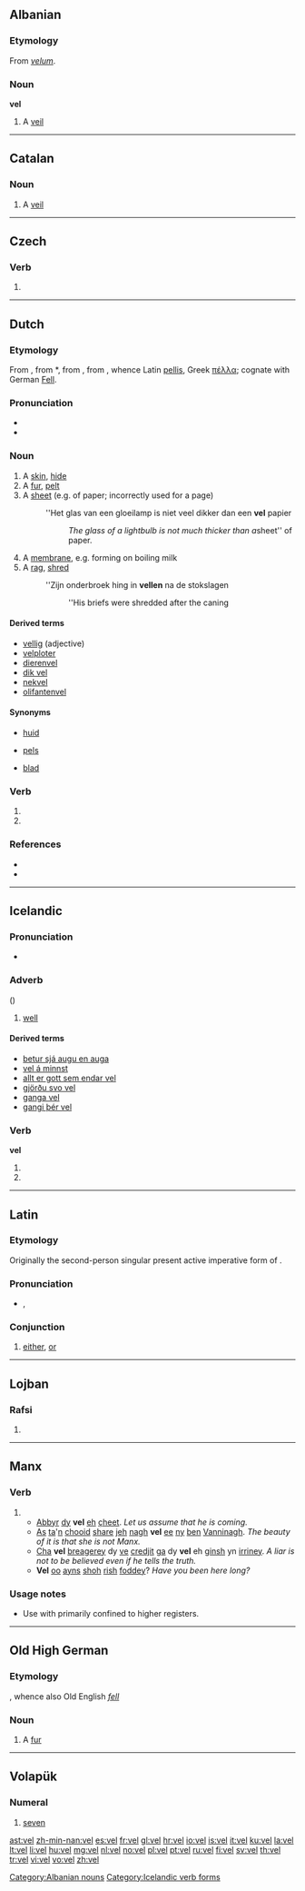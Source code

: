 {{also|-vel|vél|vėl|veļ|vęl|Appendix:ISO 639-3 language codes}}
==Albanian==

===Etymology===
From {{etyl|la|sq}} ''[[velum]]''.

===Noun===
'''vel''' {{m}}

# A [[veil]]

[[Category:Albanian nouns]]

----

==Catalan==

===Noun===
{{ca-noun|m}}

# A [[veil]]

----

==Czech==

===Verb===
{{head|cs|verb form}}

# {{form of|imperative|velet|lang=cs}}

----

==Dutch==

===Etymology===
From {{etyl|dum|nl}} {{term|vel|lang=dum}}, from {{etyl|odt|nl}} *{{term||fel|lang=odt}}, from {{proto|Germanic|fellan|lang=nl}}, from {{proto|Indo-European|pello-||pelno-|lang=nl}}, whence Latin [[pellis]], Greek [[πέλλα]]; cognate with German [[Fell]].

===Pronunciation===
* {{rhymes|ɛl|lang=nl}}
* {{audio|Nl-vel.ogg|Audio}}

===Noun===
{{nl-noun|vellen|velletje|g=n}}

# A [[skin]], [[hide]]
# A [[fur]], [[pelt]]
# A [[sheet]] (e.g. of paper; incorrectly used for a page)
#: ''Het glas van een gloeilamp is niet veel dikker dan een '''vel''' papier
#:: ''The glass of a lightbulb is not much thicker than a ''sheet'' of paper.
# A [[membrane]], e.g. forming on boiling milk
# A [[rag]], [[shred]]
#: ''Zijn onderbroek hing in '''vellen''' na de stokslagen
#:: ''His briefs were shredded after the caning

====Derived terms====
* [[vellig]] (adjective)
* [[velploter]] {{m}}
* [[dierenvel]] {{n}}
* [[dik vel]] {{n}}
* [[nekvel]] {{n}}
* [[olifantenvel]] {{n}}

====Synonyms====
* {{sense|skin}} [[huid]]
* {{sense|fur}} [[pels]]
* {{sense|sheet}} [[blad]] {{n}}

===Verb===
{{head|nl}}

# {{nl-verb-form|p=1|n=sg|t=pres|m=ind|vellen}}
# {{nl-verb-form|m=imp|vellen}}

===References===
* {{R:Koenen}}
* {{R:Franck}}

----

==Icelandic==

===Pronunciation===
* {{IPA|/vɛːl/|lang=is}}
*: {{rhymes|ɛːl|lang=is}}

===Adverb===
{{is-adv|betur|best}} ({{term|háttaratviksorð||adverb of manner|lang=is}})

# [[well]]

====Derived terms====
* [[betur sjá augu en auga]]
* [[vel á minnst]]
* [[allt er gott sem endar vel]]
* [[gjörðu svo vel]]
* [[ganga vel]]
* [[gangi þér vel]]

===Verb===
'''vel'''

# {{conjugation of|velja||1|s|pres|ind|lang=is}}
# {{form of|imperative singular|velja|lang=is}}

[[Category:Icelandic verb forms]]

----

==Latin==

===Etymology===
Originally the second-person singular present active imperative form of {{term|volo|volō|I wish”, “I want|lang=la}}.

===Pronunciation===
* {{a|Classical}} {{IPA|/wel/|lang=la}}, {{SAMPA|/wel/|lang=la}}

===Conjunction===
{{head|la|conjunction}}

# [[either]], [[or]]

----

==Lojban==

===Rafsi===
{{jbo-rafsi}}

# {{rafsi of|ve}}

----

==Manx==

===Verb===
{{head|gv|verb form}}

# {{form of|present dependent form|bee|lang=gv}}
#* [[abbyr|Abbyr]] [[dy]] '''vel''' [[eh]] [[çheet]]. ''Let us assume that he is coming.''
#* [[As]] [[ta]]'[[yn|n]] [[cooid|chooid]] [[share]] [[jeh]] [[nagh]] '''vel''' [[ee]] [[ny]] [[ben]] [[Manninagh|Vanninagh]]. ''The beauty of it is that she is not Manx.''
#* [[cha|Cha]] '''vel''' [[breagerey]] dy [[ve]] [[credjit]] [[ga]] dy '''vel''' eh [[ginsh]] yn [[firriney|irriney]]. ''A liar is not to be believed even if he tells the truth.''
#* '''Vel''' [[oo]] [[ayns]] [[shoh]] [[rish]] [[foddey]]? ''Have you been here long?''

===Usage notes===
* Use with {{term|cha|lang=gv}} primarily confined to higher registers.

----

==Old High German==

===Etymology===
{{proto|Germanic|fellan|lang=goh}}, whence also Old English ''[[fell]]''

===Noun===
{{goh-noun|g=n}}

# A [[fur]]

----

==Volapük==
{{cardinalbox|vo|6|7|8|mäl|jöl}}

===Numeral===
{{head|vo|numeral}}

# {{cardinal|lang=vo}} [[seven]]

[[ast:vel]]
[[zh-min-nan:vel]]
[[es:vel]]
[[fr:vel]]
[[gl:vel]]
[[hr:vel]]
[[io:vel]]
[[is:vel]]
[[it:vel]]
[[ku:vel]]
[[la:vel]]
[[lt:vel]]
[[li:vel]]
[[hu:vel]]
[[mg:vel]]
[[nl:vel]]
[[no:vel]]
[[pl:vel]]
[[pt:vel]]
[[ru:vel]]
[[fi:vel]]
[[sv:vel]]
[[th:vel]]
[[tr:vel]]
[[vi:vel]]
[[vo:vel]]
[[zh:vel]]